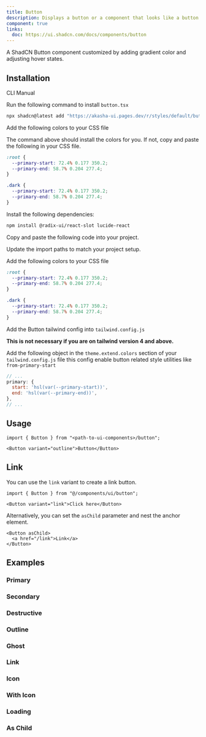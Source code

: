 ```yaml
---
title: Button
description: Displays a button or a component that looks like a button.
component: true
links:
  doc: https://ui.shadcn.com/docs/components/button
---
```


A ShadCN Button component customized by adding gradient color and adjusting hover states.

<ComponentPreview name="button-demo" />

## Installation

<Tabs defaultValue="cli">

<TabsList>
  <TabsTrigger value="cli">CLI</TabsTrigger>
  <TabsTrigger value="manual">Manual</TabsTrigger>
</TabsList>
<TabsContent value="cli">

<Steps>

<Step>Run the following command to install `button.tsx`</Step>

```bash
npx shadcn@latest add "https://akasha-ui.pages.dev/r/styles/default/button.json"
```

<Step>Add the following colors to your CSS file</Step>

The command above should install the colors for you. If not, copy and paste the following in your CSS file.

```css title="app/globals.css"
:root {
  --primary-start: 72.4% 0.177 350.2;
  --primary-end: 58.7% 0.204 277.4;
}

.dark {
  --primary-start: 72.4% 0.177 350.2;
  --primary-end: 58.7% 0.204 277.4;
}
```

</Steps>

</TabsContent>

<TabsContent value="manual">

<Steps>

<Step>Install the following dependencies:</Step>

```bash
npm install @radix-ui/react-slot lucide-react
```

<Step>Copy and paste the following code into your project.</Step>

<ComponentSource name="button" />

<Step>Update the import paths to match your project setup.</Step>

<Step>Add the following colors to your CSS file</Step>

```css title="app/globals.css"
:root {
  --primary-start: 72.4% 0.177 350.2;
  --primary-end: 58.7% 0.204 277.4;
}

.dark {
  --primary-start: 72.4% 0.177 350.2;
  --primary-end: 58.7% 0.204 277.4;
}
```

<Step>Add the Button tailwind config into `tailwind.config.js`</Step>

<Callout>

**This is not necessary if you are on tailwind version 4 and above.**

</Callout>

Add the following object in the `theme.extend.colors` section of your `tailwind.config.js` file
this config enable button related style utilities like `from-primary-start`

```javascript title="tailwind.config.js"
// ...
primary: {
  start: 'hsl(var(--primary-start))',
  end: 'hsl(var(--primary-end))',
},
// ...
```

</Steps>

</TabsContent>

</Tabs>

## Usage

```tsx
import { Button } from "<path-to-ui-components>/button";
```

```tsx
<Button variant="outline">Button</Button>
```

## Link

You can use the `link` variant to create a link button.

```tsx
import { Button } from "@/components/ui/button";
```

```tsx
<Button variant="link">Click here</Button>
```

Alternatively, you can set the `asChild` parameter and nest the anchor element.

```tsx
<Button asChild>
  <a href="/link">Link</a>
</Button>
```

## Examples

### Primary

<ComponentPreview name="button-demo" description="A primary button" />

### Secondary

<ComponentPreview name="button-secondary" description="A secondary button" />

### Destructive

<ComponentPreview
  name="button-destructive"
  description="A destructive button"
/>

### Outline

<ComponentPreview
  name="button-outline"
  description="A button using the outline variant."
/>

### Ghost

<ComponentPreview
  name="button-ghost"
  description="A button using the ghost variant"
/>

### Link

<ComponentPreview
  name="button-link"
  description="A button using the link variant."
/>

### Icon

<ComponentPreview name="button-icon" description="An icon button" />

### With Icon

<ComponentPreview name="button-with-icon" description="A button with an icon" />

### Loading

<ComponentPreview
  name="button-loading"
  description="A button with a loading state."
/>

### As Child

<ComponentPreview
  name="button-as-child"
  description="A button wrapping a custom Link component"
/>
